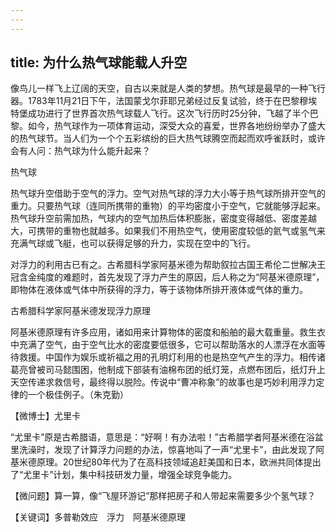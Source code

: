 ```yaml
---
---
---
```

title: 为什么热气球能载人升空
---




像鸟儿一样飞上辽阔的天空，自古以来就是人类的梦想。热气球是最早的一种飞行器。1783年11月21日下午，法国蒙戈尔菲耶兄弟经过反复试验，终于在巴黎穆埃特堡成功进行了世界首次热气球载人飞行。这次飞行历时25分钟，飞越了半个巴黎。如今，热气球作为一项体育运动，深受大众的喜爱，世界各地纷纷举办了盛大的热气球节。当人们为一个个五彩缤纷的巨大热气球腾空而起而欢呼雀跃时，或许会有人问：热气球为什么能升起来？

热气球



热气球升空借助于空气的浮力。空气对热气球的浮力大小等于热气球所排开空气的重力。只要热气球（连同所携带的重物）的平均密度小于空气，它就能够浮起来。热气球升空前需加热，气球内的空气加热后体积膨胀，密度变得越低、密度差越大，可携带的重物也就越多。如果我们不用热空气，使用密度较低的氦气或氢气来充满气球或飞艇，也可以获得足够的升力，实现在空中的飞行。

对浮力的利用古已有之。古希腊科学家阿基米德为帮助叙拉古国王希伦二世解决王冠含金纯度的难题时，首先发现了浮力产生的原因，后人称之为“阿基米德原理”，即物体在液体或气体中所获得的浮力，等于该物体所排开液体或气体的重力。

古希腊科学家阿基米德发现浮力原理



阿基米德原理有许多应用，诸如用来计算物体的密度和船舶的最大载重量。救生衣中充满了空气，由于空气比水的密度要低很多，它可以帮助落水的人漂浮在水面等待救援。中国作为娱乐或祈福之用的孔明灯利用的也是热空气产生的浮力。相传诸葛亮曾被司马懿围困，他制成下部装有油棉布团的纸灯笼，点燃布团后，纸灯升上天空传递求救信号，最终得以脱险。传说中“曹冲称象”的故事也是巧妙利用浮力定律的一个极佳例子。（朱克勤）





【微博士】尤里卡

“尤里卡”原是古希腊语，意思是：“好啊！有办法啦！”古希腊学者阿基米德在浴盆里洗澡时，发现了计算浮力问题的办法，惊喜地叫了一声“尤里卡”，由此发现了阿基米德原理。20世纪80年代为了在高科技领域追赶美国和日本，欧洲共同体提出了“尤里卡”计划，集中科技研发力量，增强全球竞争能力。

【微问题】算一算，像“飞屋环游记”那样把房子和人带起来需要多少个氢气球？

【关键词】多普勒效应　浮力　阿基米德原理
